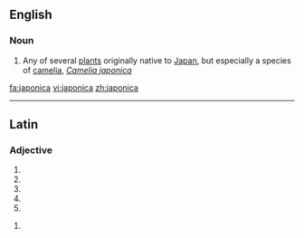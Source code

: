 ==English==

===Noun===
{{en-noun}}

# Any of several [[plant]]s originally native to [[Japan]], but especially a species of [[camelia]], ''[[Camelia japonica]]''

[[fa:japonica]]
[[vi:japonica]]
[[zh:japonica]]

----
==Latin==

===Adjective===
{{la-adj-form|japonica}}

# {{inflection of|japonicus|japonicus|nom|f|s|lang=la}}
# {{inflection of|japonicus|japonicus|nom|n|p|lang=la}}
# {{inflection of|japonicus|japonicus|acc|n|p|lang=la}}
# {{inflection of|japonicus|japonicus|voc|f|s|lang=la}}
# {{inflection of|japonicus|japonicus|voc|n|p|lang=la}}

{{la-adj-form|japonicā}}

# {{inflection of|japonicus|japonicus|abl|f|s|lang=la}}
{{rfc-auto}}